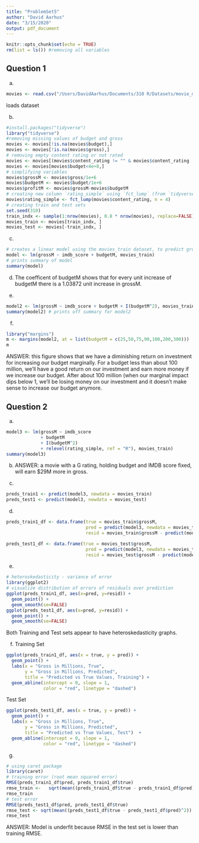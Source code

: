 ```yaml
---
title: "ProblemSet5"
author: "David Aarhus"
date: "3/15/2020"
output: pdf_document
---
```


```r
knitr::opts_chunk$set(echo = TRUE)
rm(list = ls()) #removing all variables

```
## Question 1 
a)
```r
movies <- read.csv("/Users/DavidAarhus/Documents/310 R/Datasets/movie_metadata.csv") 
```
loads dataset

b)
```r
#install.packages("tidyverse")
library("tidyverse")
#removing missing values of budget and gross
movies <- movies[!is.na(movies$budget),]
movies <- movies[!is.na(movies$gross),]
# removing empty content rating or not rated
movies <- movies[(movies$content_rating != "" & movies$content_rating != "Not Rated"), ] # removing movies with budget > 400M
movies <- movies[movies$budget<4e+8,]
# simplifying variables
movies$grossM <- movies$gross/1e+6
movies$budgetM <- movies$budget/1e+6
movies$profitM <- movies$grossM-movies$budgetM
# creating new column `rating_simple` using `fct_lump` (from `tidyverse` package) # to pick 4 major levels and lump all other levels into "Other".
movies$rating_simple <- fct_lump(movies$content_rating, n = 4)
# creating train and test sets
set.seed(310)
train_indx <- sample(1:nrow(movies), 0.8 * nrow(movies), replace=FALSE)
movies_train <- movies[train_indx, ]
movies_test <- movies[-train_indx, ]

```

c)
```r
# creates a linear model using the movies_train dataset, to predict grossM
model <- lm(grossM ~ imdb_score + budgetM, movies_train)
# prints summary of model
summary(model)
```

d) The coefficent of budgetM shows that for every unit increase of budgetM there is a 1.03872 unit increase in grossM. 

e)
```r
model2 <- lm(grossM ~ imdb_score + budgetM + I(budgetM^2), movies_train)
summary(model2) # prints off summary for model2
```

f)
```r
library("margins")
m <- margins(model2, at = list(budgetM = c(25,50,75,90,100,200,300)))
m
```
ANSWER: this figure shows that we have a diminishing return on investment for increasing our budget marginally. For a budget less than about 
100 million, we'll have a good return on our investment and earn more money 
if we increase our budget. After about 100 million (when our marginal impact dips below 1, we'll be losing money on our investment and it doesn't make sense to increase our budget anymore.

## Question 2

a)
```r
model3 <- lm(grossM ~ imdb_score
             + budgetM
             + I(budgetM^2) 
             + relevel(rating_simple, ref = "R"), movies_train)
summary(model3)
```

b) ANSWER: a movie with a G rating, holding budget and IMDB score fixed, will earn $29M more in gross.

c)
```r
preds_train1 <- predict(model3, newdata = movies_train)
preds_test1 <- predict(model3, newdata = movies_test)
```

d)
```r

preds_train1_df <- data.frame(true = movies_train$grossM,
                              pred = predict(model3, newdata = movies_train),
                              resid = movies_train$grossM - predict(model3, newdata = movies_train))

preds_test1_df <- data.frame(true = movies_test$grossM,
                              pred = predict(model3, newdata = movies_test),
                              resid = movies_test$grossM - predict(model3, newdata = movies_test))

```

e)
```r
# heteroskedasticity - variance of error
library(ggplot2)
# visualize distribution of errors of residuals over prediction
ggplot(preds_train1_df, aes(x=pred, y=resid)) +
  geom_point() + 
  geom_smooth(se=FALSE)
ggplot(preds_test1_df, aes(x=pred, y=resid)) +
  geom_point() + 
  geom_smooth(se=FALSE)
```
Both Training and Test sets appear to have heteroskedasticity graphs.

f)
Training Set
```r
ggplot(preds_train1_df, aes(x = true, y = pred)) + 
  geom_point() +
  labs(x = "Gross in Millions, True",
       y = "Gross in Millions, Predicted",
       title = "Predicted vs True Values, Training") +
  geom_abline(intercept = 0, slope = 1, 
              color = "red", linetype = "dashed")
```
Test Set
```r
ggplot(preds_test1_df, aes(x = true, y = pred)) + 
  geom_point() +
  labs(x = "Gross in Millions, True",
       y = "Gross in Millions, Predicted",
       title = "Predicted vs True Values, Test")  +
  geom_abline(intercept = 0, slope = 1, 
              color = "red", linetype = "dashed")
```


g)
```r
# using caret package
library(caret)
# training error (root mean squared error)
RMSE(preds_train1_df$pred, preds_train1_df$true)
rmse_train <-   sqrt(mean((preds_train1_df$true - preds_train1_df$pred)^2))
rmse_train
# test error
RMSE(preds_test1_df$pred, preds_test1_df$true)
rmse_test <- sqrt(mean((preds_test1_df$true - preds_test1_df$pred)^2))
rmse_test
```
ANSWER: Model is underfit because RMSE in the test set is lower than training RMSE.



